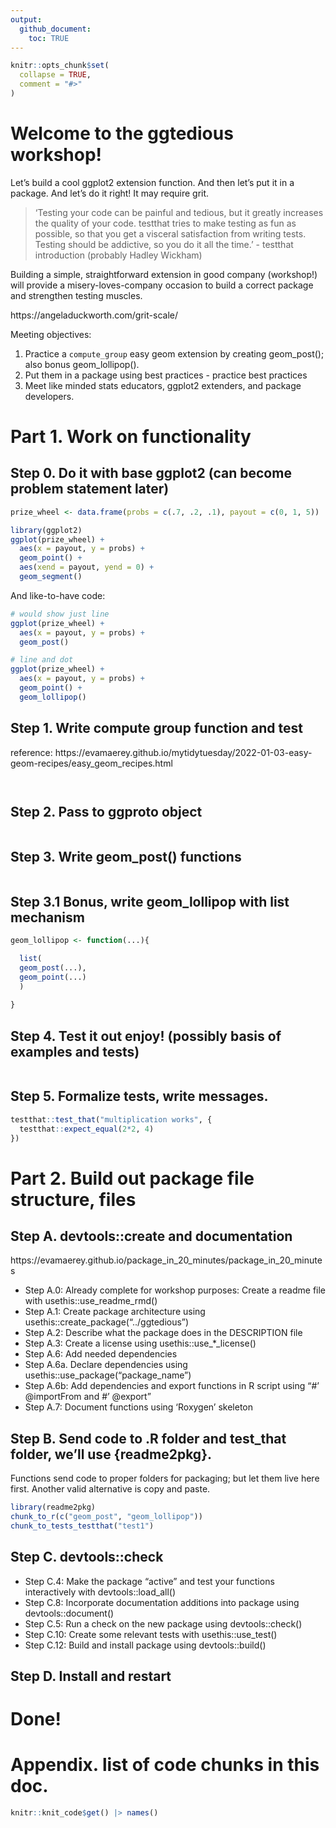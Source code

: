 ```yaml
---
output: 
  github_document:
    toc: TRUE
---
```


<!-- README.md is generated from README.Rmd. Please edit that file -->

```r
knitr::opts_chunk$set(
  collapse = TRUE,
  comment = "#>"
)
```

# Welcome to the ggtedious workshop!

<!-- badges: start -->
<!-- badges: end -->

Let's build a cool ggplot2 extension function.  And then let's put it in a package. And let's do it right!  It may require grit.

> 'Testing your code can be painful and tedious, but it greatly increases the quality of your code. testthat tries to make testing as fun as possible, so that you get a visceral satisfaction from writing tests. Testing should be addictive, so you do it all the time.'  - testthat introduction (probably Hadley Wickham)

Building a simple, straightforward extension in good company (workshop!) will provide a misery-loves-company occasion to build a correct package and strengthen testing muscles. 

https://angeladuckworth.com/grit-scale/

Meeting objectives:

<!-- 0. My pre-step: Figure out what best practices for ggplot2 extension packages and testing are; and/or figure out some experts to ask for help. -->


1. Practice a `compute_group` easy geom extension by creating geom_post(); also bonus geom_lollipop().
2. Put them in a package using best practices - practice best practices
3. Meet like minded stats educators, ggplot2 extenders, and package developers. 

# Part 1. Work on functionality

## Step 0. Do it with base ggplot2 (can become problem statement later)

```r
prize_wheel <- data.frame(probs = c(.7, .2, .1), payout = c(0, 1, 5))

library(ggplot2)
ggplot(prize_wheel) + 
  aes(x = payout, y = probs) + 
  geom_point() + 
  aes(xend = payout, yend = 0) + 
  geom_segment()
```

And like-to-have code:

```r
# would show just line
ggplot(prize_wheel) + 
  aes(x = payout, y = probs) + 
  geom_post()

# line and dot
ggplot(prize_wheel) + 
  aes(x = payout, y = probs) + 
  geom_point() + 
  geom_lollipop()
```


## Step 1. Write compute group function and test

reference: https://evamaerey.github.io/mytidytuesday/2022-01-03-easy-geom-recipes/easy_geom_recipes.html

```r


```



```r


```

## Step 2. Pass to ggproto object

```r


```

## Step 3. Write geom_post() functions

```r


```

## Step 3.1 Bonus, write geom_lollipop with list mechanism

```r
geom_lollipop <- function(...){

  list(  
  geom_post(...),
  geom_point(...)
  )
  
}


```

## Step 4. Test it out enjoy! (possibly basis of examples and tests)

```r


```

## Step 5. Formalize tests, write messages.

```r
testthat::test_that("multiplication works", {
  testthat::expect_equal(2*2, 4)
})
```

# Part 2.  Build out package file structure, files

## Step A. devtools::create and documentation

https://evamaerey.github.io/package_in_20_minutes/package_in_20_minutes

- Step A.0: Already complete for workshop purposes: Create a readme file with usethis::use_readme_rmd()
- Step A.1: Create package architecture using usethis::create_package("../ggtedious")
- Step A.2: Describe what the package does in the DESCRIPTION file
- Step A.3: Create a license using usethis::use_*_license()
- Step A.6: Add needed dependencies
- Step A.6a. Declare dependencies using usethis::use_package(“package_name”)
- Step A.6b: Add dependencies and export functions in R script using “#’ @importFrom and #’ @export”
- Step A.7: Document functions using ‘Roxygen’ skeleton


## Step B. Send code to .R folder and test_that folder, we'll use {readme2pkg}.

Functions send code to proper folders for packaging; but let them live here first.  Another valid alternative is copy and paste.

```r
library(readme2pkg)
chunk_to_r(c("geom_post", "geom_lollipop"))
chunk_to_tests_testthat("test1")
```

## Step C. devtools::check

- Step C.4: Make the package “active” and test your functions interactively with devtools::load_all()
- Step C.8: Incorporate documentation additions into package using devtools::document()
- Step C.5: Run a check on the new package using devtools::check()
- Step C.10: Create some relevant tests with usethis::use_test()
- Step C.12: Build and install package using devtools::build()

## Step D. Install and restart

# Done! 

# Appendix. list of code chunks in this doc.

```r
knitr::knit_code$get() |> names()
```
